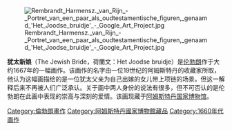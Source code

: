 {{unreferenced|time=2014-07-01T08:29:21+00:00}}
[[File:Rembrandt_Harmensz._van_Rijn_-_Portret_van_een_paar_als_oudtestamentische_figuren,_genaamd_'Het_Joodse_bruidje'_-_Google_Art_Project.jpg|thumb]]

'''犹太新娘'''（The Jewish Bride，荷蘭文：Het Joodse bruidje）是[[伦勃朗|伦勃朗]]作于大约1667年的一幅画作。该画作的名字由一位19世纪的阿姆斯特丹的收藏家所取，他认为这幅画描绘的是一位犹太父亲为自己出嫁的女儿带上项链的场景。但这一解释后来不再被人们广泛承认。关于画中两人身份的说法有很多，但不可否认的是伦勃朗在此画中表现的崇高与深刻的爱情。该画现藏于[[阿姆斯特丹国家博物馆|阿姆斯特丹国家博物馆]]。

{{Commonscat|The Jewish Bride}}

{{伦勃朗}}
{{Authority control}}
[[Category:倫勃朗畫作|Category:倫勃朗畫作]]
[[Category:阿姆斯特丹國家博物館藏品|Category:阿姆斯特丹國家博物館藏品]]
[[Category:1660年代画作|Category:1660年代画作]]